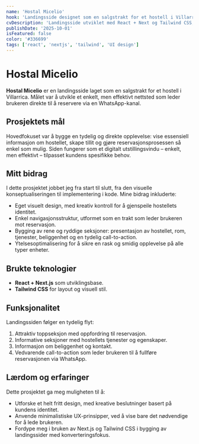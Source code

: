 ```yaml
---
name: 'Hostal Micelio'
hook: 'Landingsside designet som en salgstrakt for et hostell i Villarrica.'
cvDescription: 'Landingsside utviklet med React + Next og Tailwind CSS, med fokus på konvertering til reservasjoner gjennom en direkte salgstrakt til WhatsApp. Personlig prosjekt med full kreativ kontroll.'
publishDate: '2025-10-01'
isFeatured: false
color: '#336699'
tags: ['react', 'nextjs', 'tailwind', 'UI design']
---
```


# Hostal Micelio

**Hostal Micelio** er en landingsside laget som en salgstrakt for et hostell i Villarrica. Målet var å utvikle et enkelt, men effektivt nettsted som leder brukeren direkte til å reservere via en WhatsApp-kanal.

## Prosjektets mål

Hovedfokuset var å bygge en tydelig og direkte opplevelse: vise essensiell informasjon om hostellet, skape tillit og gjøre reservasjonsprosessen så enkel som mulig. Siden fungerer som et digitalt utstillingsvindu – enkelt, men effektivt – tilpasset kundens spesifikke behov.

## Mitt bidrag

I dette prosjektet jobbet jeg fra start til slutt, fra den visuelle konseptualiseringen til implementering i kode. Mine bidrag inkluderte:

- Eget visuelt design, med kreativ kontroll for å gjenspeile hostellets identitet.
- Enkel navigasjonsstruktur, utformet som en trakt som leder brukeren mot reservasjon.
- Bygging av rene og ryddige seksjoner: presentasjon av hostellet, rom, tjenester, beliggenhet og en tydelig call-to-action.
- Ytelsesoptimalisering for å sikre en rask og smidig opplevelse på alle typer enheter.

## Brukte teknologier

- **React + Next.js** som utviklingsbase.
- **Tailwind CSS** for layout og visuell stil.

## Funksjonalitet

Landingssiden følger en tydelig flyt:

1. Attraktiv toppseksjon med oppfordring til reservasjon.
2. Informative seksjoner med hostellets tjenester og egenskaper.
3. Informasjon om beliggenhet og kontakt.
4. Vedvarende call-to-action som leder brukeren til å fullføre reservasjonen via WhatsApp.

## Lærdom og erfaringer

Dette prosjektet ga meg muligheten til å:

- Utforske et helt fritt design, med kreative beslutninger basert på kundens identitet.
- Anvende minimalistiske UX-prinsipper, ved å vise bare det nødvendige for å lede brukeren.
- Fordype meg i bruken av Next.js og Tailwind CSS i bygging av landingssider med konverteringsfokus.

